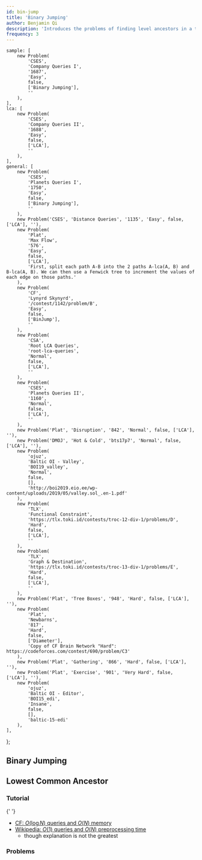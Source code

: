 ```yaml
---
id: bin-jump
title: 'Binary Jumping'
author: Benjamin Qi
description: 'Introduces the problems of finding level ancestors in a tree and computing the lowest common ancestors.'
frequency: 3
---
```



	sample: [
		new Problem(
			'CSES',
			'Company Queries I',
			'1687',
			'Easy',
			false,
			['Binary Jumping'],
			''
		),
	],
	lca: [
		new Problem(
			'CSES',
			'Company Queries II',
			'1688',
			'Easy',
			false,
			['LCA'],
			''
		),
	],
	general: [
		new Problem(
			'CSES',
			'Planets Queries I',
			'1750',
			'Easy',
			false,
			['Binary Jumping'],
			''
		),
		new Problem('CSES', 'Distance Queries', '1135', 'Easy', false, ['LCA'], ''),
		new Problem(
			'Plat',
			'Max Flow',
			'576',
			'Easy',
			false,
			['LCA'],
			'First, split each path A-B into the 2 paths A-lca(A, B) and B-lca(A, B). We can then use a Fenwick tree to increment the values of each edge on those paths.'
		),
		new Problem(
			'CF',
			'Lynyrd Skynyrd',
			'/contest/1142/problem/B',
			'Easy',
			false,
			['BinJump'],
			''
		),
		new Problem(
			'CSA',
			'Root LCA Queries',
			'root-lca-queries',
			'Normal',
			false,
			['LCA'],
			''
		),
		new Problem(
			'CSES',
			'Planets Queries II',
			'1160',
			'Normal',
			false,
			['LCA'],
			''
		),
		new Problem('Plat', 'Disruption', '842', 'Normal', false, ['LCA'], ''),
		new Problem('DMOJ', 'Hot & Cold', 'bts17p7', 'Normal', false, ['LCA'], ''),
		new Problem(
			'ojuz',
			'Baltic OI - Valley',
			'BOI19_valley',
			'Normal',
			false,
			[],
			'http://boi2019.eio.ee/wp-content/uploads/2019/05/valley.sol_.en-1.pdf'
		),
		new Problem(
			'TLX',
			'Functional Constraint',
			'https://tlx.toki.id/contests/troc-12-div-1/problems/D',
			'Hard',
			false,
			['LCA'],
			''
		),
		new Problem(
			'TLX',
			'Graph & Destination',
			'https://tlx.toki.id/contests/troc-13-div-1/problems/E',
			'Hard',
			false,
			['LCA'],
			''
		),
		new Problem('Plat', 'Tree Boxes', '948', 'Hard', false, ['LCA'], ''),
		new Problem(
			'Plat',
			'Newbarns',
			'817',
			'Hard',
			false,
			['Diameter'],
			'Copy of CF Brain Network "Hard": https://codeforces.com/contest/690/problem/C3'
		),
		new Problem('Plat', 'Gathering', '866', 'Hard', false, ['LCA'], ''),
		new Problem('Plat', 'Exercise', '901', 'Very Hard', false, ['LCA'], ''),
		new Problem(
			'ojuz',
			'Baltic OI - Editor',
			'BOI15_edi',
			'Insane',
			false,
			[],
			'baltic-15-edi'
		),
	],
};

## Binary Jumping

<Problems problems={problems.sample} />

## Lowest Common Ancestor

<Problems problems={problems.lca} />

### Tutorial

<Resources>
	<Resource
		source="CPH"
		title="18.1, 18.3 (Method 1) - Finding Ancestors"
		starred
	></Resource>
	<Resource
		source="cp-algo"
		title="LCA with Binary Lifting"
		url="graph/lca_binary_lifting.html"
	>
		{' '}
	</Resource>
</Resources>

<Optional title="Improvements">

- [CF: $O(\log N)$ queries and $O(N)$ memory](https://codeforces.com/blog/entry/74847)
- [Wikipedia: $O(1)$ queries and $O(N)$ preprocessing time](https://en.wikipedia.org/wiki/Level_ancestor_problem#Ladder_algorithm)
  - though explanation is not the greatest

</Optional>

### Problems

<Problems problems={problems.general} />
